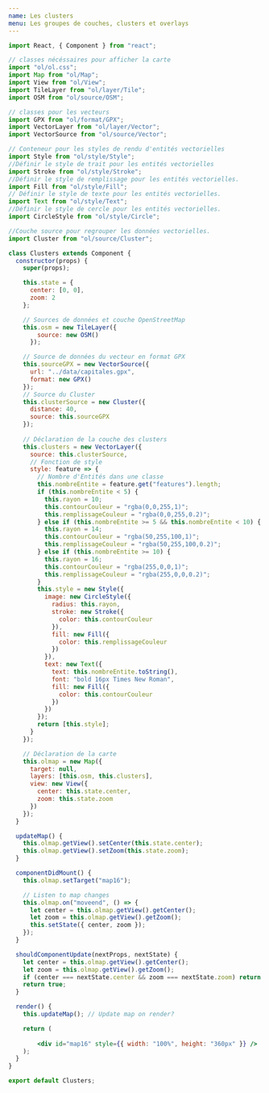 ```yaml
---
name: Les clusters
menu: Les groupes de couches, clusters et overlays
---
```




<Clusters />

```jsx
import React, { Component } from "react";

// classes nécéssaires pour afficher la carte
import "ol/ol.css";
import Map from "ol/Map";
import View from "ol/View";
import TileLayer from "ol/layer/Tile";
import OSM from "ol/source/OSM";

// classes pour les vecteurs
import GPX from "ol/format/GPX";
import VectorLayer from "ol/layer/Vector";
import VectorSource from "ol/source/Vector";

// Conteneur pour les styles de rendu d'entités vectorielles
import Style from "ol/style/Style";
//Définir le style de trait pour les entités vectorielles
import Stroke from "ol/style/Stroke";
//Définir le style de remplissage pour les entités vectorielles.
import Fill from "ol/style/Fill";
// Définir le style de texte pour les entités vectorielles.
import Text from "ol/style/Text";
//Définir le style de cercle pour les entités vectorielles.
import CircleStyle from "ol/style/Circle";

//Couche source pour regrouper les données vectorielles.
import Cluster from "ol/source/Cluster";

class Clusters extends Component {
  constructor(props) {
    super(props);

    this.state = {
      center: [0, 0],
      zoom: 2
    };

    // Sources de données et couche OpenStreetMap
    this.osm = new TileLayer({
        source: new OSM()
      });

    // Source de données du vecteur en format GPX
    this.sourceGPX = new VectorSource({
      url: "../data/capitales.gpx",
      format: new GPX()
    });
    // Source du Cluster
    this.clusterSource = new Cluster({
      distance: 40,
      source: this.sourceGPX
    });
    
    // Déclaration de la couche des clusters
    this.clusters = new VectorLayer({
      source: this.clusterSource,
      // Fonction de style
      style: feature => {
        // Nombre d'Entités dans une classe
        this.nombreEntite = feature.get("features").length;
        if (this.nombreEntite < 5) {
          this.rayon = 10;
          this.contourCouleur = "rgba(0,0,255,1)";
          this.remplissageCouleur = "rgba(0,0,255,0.2)";
        } else if (this.nombreEntite >= 5 && this.nombreEntite < 10) {
          this.rayon = 14;
          this.contourCouleur = "rgba(50,255,100,1)";
          this.remplissageCouleur = "rgba(50,255,100,0.2)";
        } else if (this.nombreEntite >= 10) {
          this.rayon = 16;
          this.contourCouleur = "rgba(255,0,0,1)";
          this.remplissageCouleur = "rgba(255,0,0,0.2)";
        }
        this.style = new Style({
          image: new CircleStyle({
            radius: this.rayon,
            stroke: new Stroke({
              color: this.contourCouleur
            }),
            fill: new Fill({
              color: this.remplissageCouleur
            })
          }),
          text: new Text({
            text: this.nombreEntite.toString(),
            font: "bold 16px Times New Roman",
            fill: new Fill({
              color: this.contourCouleur
            })
          })
        });
        return [this.style];
      }
    });

    // Déclaration de la carte
    this.olmap = new Map({
      target: null,
      layers: [this.osm, this.clusters],
      view: new View({
        center: this.state.center,
        zoom: this.state.zoom
      })
    });
  }

  updateMap() {
    this.olmap.getView().setCenter(this.state.center);
    this.olmap.getView().setZoom(this.state.zoom);
  }

  componentDidMount() {
    this.olmap.setTarget("map16");

    // Listen to map changes
    this.olmap.on("moveend", () => {
      let center = this.olmap.getView().getCenter();
      let zoom = this.olmap.getView().getZoom();
      this.setState({ center, zoom });
    });
  }

  shouldComponentUpdate(nextProps, nextState) {
    let center = this.olmap.getView().getCenter();
    let zoom = this.olmap.getView().getZoom();
    if (center === nextState.center && zoom === nextState.zoom) return false;
    return true;
  }

  render() {
    this.updateMap(); // Update map on render?

    return (
      
        <div id="map16" style={{ width: "100%", height: "360px" }} />
    );
  }
}

export default Clusters;
```